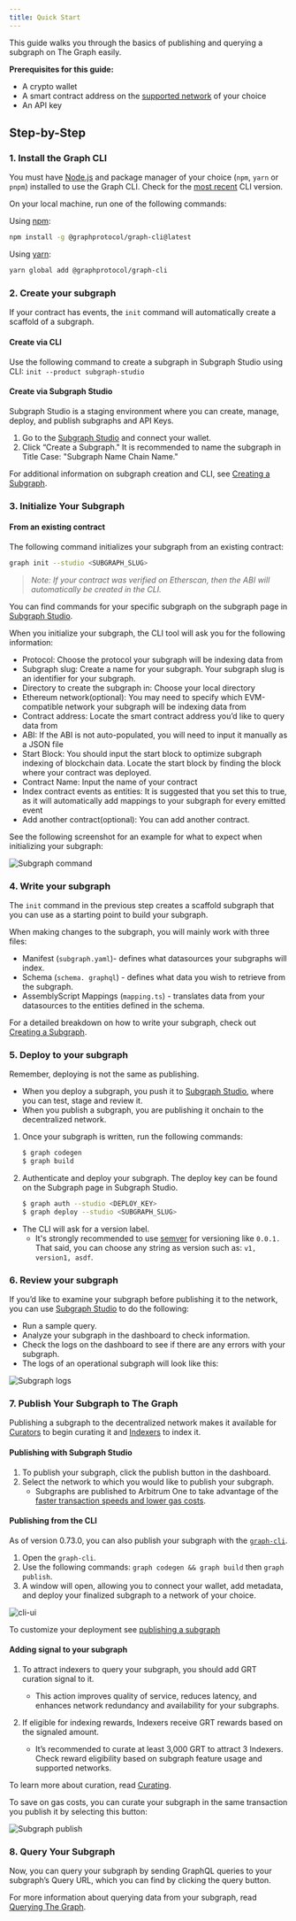 ```yaml
---
title: Quick Start
---
```


This guide walks you through the basics of publishing and querying a subgraph on The Graph easily.

**Prerequisites for this guide:**

- A crypto wallet
- A smart contract address on the [supported network](/developing/supported-networks/) of your choice
- An API key

## Step-by-Step

### 1. Install the Graph CLI

You must have [Node.js](https://nodejs.org/en) and package manager of your choice (`npm`, `yarn` or `pnpm`) installed to use the Graph CLI. Check for the [most recent](https://github.com/graphprotocol/graph-tooling/releases?q=%40graphprotocol%2Fgraph-cli&expanded=true) CLI version.

On your local machine, run one of the following commands:

Using [npm](https://www.npmjs.com/):

```sh
npm install -g @graphprotocol/graph-cli@latest
```

Using [yarn](https://yarnpkg.com/):

```sh
yarn global add @graphprotocol/graph-cli
```

### 2. Create your subgraph

If your contract has events, the `init` command will automatically create a scaffold of a subgraph.

#### Create via CLI

Use the following command to create a subgraph in Subgraph Studio using CLI: `init --product subgraph-studio`

#### **Create via Subgraph Studio**

Subgraph Studio is a staging environment where you can create, manage, deploy, and publish subgraphs and API Keys.

1. Go to the [Subgraph Studio](https://thegraph.com/studio/) and connect your wallet.
2. Click “Create a Subgraph." It is recommended to name the subgraph in Title Case: "Subgraph Name Chain Name."

For additional information on subgraph creation and CLI, see [Creating a Subgraph](developing/creating-a-subgraph).

### 3. Initialize Your Subgraph

#### **From an existing contract**

The following command initializes your subgraph from an existing contract:

```sh
graph init --studio <SUBGRAPH_SLUG>
```

> _Note: If your contract was verified on Etherscan, then the ABI will automatically be created in the CLI._

You can find commands for your specific subgraph on the subgraph page in [Subgraph Studio](https://thegraph.com/studio/).

When you initialize your subgraph, the CLI tool will ask you for the following information:

- Protocol: Choose the protocol your subgraph will be indexing data from
- Subgraph slug: Create a name for your subgraph. Your subgraph slug is an identifier for your subgraph.
- Directory to create the subgraph in: Choose your local directory
- Ethereum network(optional): You may need to specify which EVM-compatible network your subgraph will be indexing data from
- Contract address: Locate the smart contract address you’d like to query data from
- ABI: If the ABI is not auto-populated, you will need to input it manually as a JSON file
- Start Block: You should input the start block to optimize subgraph indexing of blockchain data. Locate the start block by finding the block where your contract was deployed.
- Contract Name: Input the name of your contract
- Index contract events as entities: It is suggested that you set this to true, as it will automatically add mappings to your subgraph for every emitted event
- Add another contract(optional): You can add another contract.

See the following screenshot for an example for what to expect when initializing your subgraph:

![Subgraph command](/img/subgraph-init-example.png)

### 4. Write your subgraph

The `init` command in the previous step creates a scaffold subgraph that you can use as a starting point to build your subgraph.

When making changes to the subgraph, you will mainly work with three files:

- Manifest (`subgraph.yaml`)- defines what datasources your subgraphs will index.
- Schema (`schema. graphql`) - defines what data you wish to retrieve from the subgraph.
- AssemblyScript Mappings (`mapping.ts`) - translates data from your datasources to the entities defined in the schema.

For a detailed breakdown on how to write your subgraph, check out [Creating a Subgraph](/developing/creating-a-subgraph/).

### 5. Deploy to your subgraph

Remember, deploying is not the same as publishing.

- When you deploy a subgraph, you push it to [Subgraph Studio](https://thegraph.com/studio/), where you can test, stage and review it.
- When you publish a subgraph, you are publishing it onchain to the decentralized network.

1. Once your subgraph is written, run the following commands:

   ```sh
   $ graph codegen
   $ graph build
   ```

2. Authenticate and deploy your subgraph. The deploy key can be found on the Subgraph page in Subgraph Studio.

   ```sh
   $ graph auth --studio <DEPLOY_KEY>
   $ graph deploy --studio <SUBGRAPH_SLUG>
   ```

- The CLI will ask for a version label.
  - It's strongly recommended to use [semver](https://semver.org/) for versioning like `0.0.1.` That said, you can choose any string as version such as: `v1, version1, asdf`.

### 6. Review your subgraph

If you’d like to examine your subgraph before publishing it to the network, you can use [Subgraph Studio](https://thegraph.com/studio/) to do the following:

- Run a sample query.
- Analyze your subgraph in the dashboard to check information.
- Check the logs on the dashboard to see if there are any errors with your subgraph.
- The logs of an operational subgraph will look like this:

![Subgraph logs](/img/subgraph-logs-image.png)

### 7. Publish Your Subgraph to The Graph

Publishing a subgraph to the decentralized network makes it available for [Curators](/network/curating/) to begin curating it and [Indexers](/network/indexing/) to index it.

#### Publishing with Subgraph Studio

1. To publish your subgraph, click the publish button in the dashboard.
2. Select the network to which you would like to publish your subgraph.
   - Subgraphs are published to Arbitrum One to take advantage of the [faster transaction speeds and lower gas costs](https://thegraph.com/docs/en/arbitrum/arbitrum-faq/).

#### Publishing from the CLI

As of version 0.73.0, you can also publish your subgraph with the [`graph-cli`](https://github.com/graphprotocol/graph-tooling/tree/main/packages/cli).

1. Open the `graph-cli`.
2. Use the following commands: `graph codegen && graph build` then `graph publish`.
3. A window will open, allowing you to connect your wallet, add metadata, and deploy your finalized subgraph to a network of your choice.

![cli-ui](/img/cli-ui.png)

To customize your deployment see [publishing a subgraph](/publishing/publishing-a-subgraph/)

#### Adding signal to your subgraph

1. To attract indexers to query your subgraph, you should add GRT curation signal to it.

   - This action improves quality of service, reduces latency, and enhances network redundancy and availability for your subgraphs.

2. If eligible for indexing rewards, Indexers receive GRT rewards based on the signaled amount.

   - It’s recommended to curate at least 3,000 GRT to attract 3 Indexers. Check reward eligibility based on subgraph feature usage and supported networks.

To learn more about curation, read [Curating](/network/curating/).

To save on gas costs, you can curate your subgraph in the same transaction you publish it by selecting this button:

![Subgraph publish](/img/publish-and-signal-tx.png)

### 8. Query Your Subgraph

Now, you can query your subgraph by sending GraphQL queries to your subgraph’s Query URL, which you can find by clicking the query button.

For more information about querying data from your subgraph, read [Querying The Graph](/querying/querying-the-graph/).
